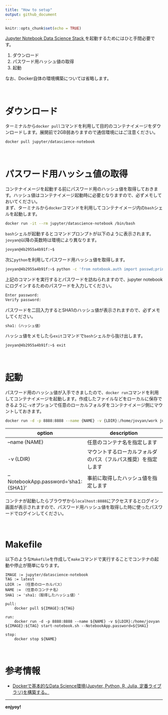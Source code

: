 ```yaml
---
title: "How to setup"
output: github_document
---
```



```r
knitr::opts_chunk$set(echo = TRUE)
```

[Jupyter Notebook Data Science Stack <i class="fa fa-external-link"></i>](https://hub.docker.com/r/jupyter/datascience-notebook){target="_blank" title="DockerHub"} を起動するためにはひと手間必要です。

1. ダウンロード
1. パスワード用ハッシュ値の取得
1. 起動

なお、Docker自体の環境構築については省略します。

　  

# ダウンロード
ターミナルから`docker pull`コマンドを利用して目的のコンテナイメージをダウンロードします。展開前で2GB弱ありますので通信環境にはご注意ください。

```bash
docker pull jupyter/datascience-notebook
```

　  

# パスワード用ハッシュ値の取得
コンテナイメージを起動する前にパスワード用のハッシュ値を取得しておきます。ハッシュ値はコンテナイメージ起動時に必要となりますので、必ずメモしておいてください。  
まず、ターミナルから`docker`コマンドを利用してコンテナイメージ内の`bash`シェルを起動します。
```bash
docker run -it --rm jupyter/datascience-notebook /bin/bash
```

`bash`シェルが起動するとコマンドプロンプトが以下のように表示されます。`jovyan@`以降の英数時は環境により異なります。
```bash
jovyan@4b2955a4b91f:~$
```

次に`python`を利用してパスワード用ハッシュ値を取得します。
```bash
jovyan@4b2955a4b91f:~$ python -c 'from notebook.auth import passwd;print(passwd())'
```

上記のコマンドを実行するとパスワードを訪ねられますので、jupyter notebookにログインするためのパスワードを入力してください。
```bash
Enter password:
Verify password:
```

パスワードを二回入力するとSHA1のハッシュ値が表示されますので、必ずメモしてください。
```bash
sha1:（ハッシュ値）
```

ハッシュ値をメモしたら`exit`コマンドで`bash`シェルから抜け出します。
```bash
jovyan@4b2955a4b91f:~$ exit
```

　  

# 起動
パスワード用のハッシュ値が入手できましたので、`docker run`コマンドを利用してコンテナイメージを起動します。作成したファイルなどをローカルに保存できるように`-v`オプションで任意のローカルフォルダをコンテナイメージ側にマウントしておきます。

```bash
docker run -d -p 8888:8888 --name {NAME} -v {LDIR}:/home/jovyan/work jupyter/datascience-notebook start-notebook.sh --NotebookApp.password={SHA1}
```

option | description
-------|-----------------------------------------------------------------------
--name {NAME} | 任意のコンテナ名を指定します
-v {LDIR}     | マウントするローカルフォルダのパス（フルパス推奨）を指定します
--NotebookApp.password='sha1:{SHA1}' | 事前に取得したハッシュ値を指定します

コンテナが起動したらブラウザから`localhost:8888`にアクセスするとログイン画面が表示されますので、パスワード用ハッシュ値を取得した時に使ったパスワードでログインしてください。

　  

# Makefile
以下のような`Makefile`を作成して`make`コマンドで実行することでコンテナの起動や停止が簡単になります。
```{}
IMAGE := jupyter/datascience-notebook
TAG := latest
LDIR := （任意のローカルパス）
NAME := （任意のコンテナ名）
SHA1 := 'sha1:（取得したハッシュ値）'

pull:
	docker pull ${IMAGE}:${TAG}

run:
	docker run -d -p 8888:8888 --name ${NAME} -v ${LDIR}:/home/jovyan ${IMAGE}:${TAG} start-notebook.sh --NotebookApp.password=${SHA1}

stop:
	docker stop ${NAME}
```


　  

# 参考情報
* [Dockerで基本的なData Science環境(Jupyter, Python, R, Julia, 定番ライブラリ)を構築する。 <i class="fa fa-external-link"></i>](https://qiita.com/y4m3/items/c2703d4e131e05084b7b){target="_blank" title="Qiita"} 

---

**enjyoy!**